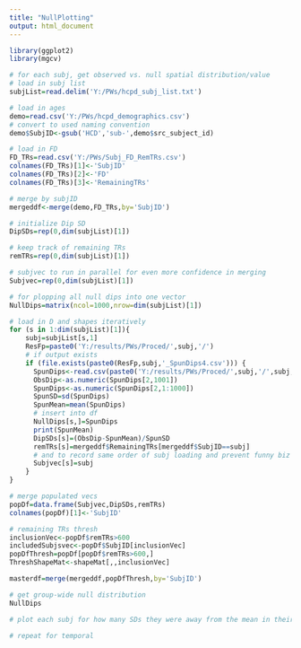 ---
title: "NullPlotting"
output: html_document
---

```{r}
library(ggplot2)
library(mgcv)

# for each subj, get observed vs. null spatial distribution/value
# load in subj list
subjList=read.delim('Y:/PWs/hcpd_subj_list.txt')

# load in ages
demo=read.csv('Y:/PWs/hcpd_demographics.csv')
# convert to used naming convention
demo$SubjID<-gsub('HCD','sub-',demo$src_subject_id)

# load in FD
FD_TRs=read.csv('Y:/PWs/Subj_FD_RemTRs.csv')
colnames(FD_TRs)[1]<-'SubjID'
colnames(FD_TRs)[2]<-'FD'
colnames(FD_TRs)[3]<-'RemainingTRs'

# merge by subjID
mergeddf<-merge(demo,FD_TRs,by='SubjID')

# initialize Dip SD
DipSDs=rep(0,dim(subjList)[1])

# keep track of remaining TRs
remTRs=rep(0,dim(subjList)[1])

# subjvec to run in parallel for even more confidence in merging
Subjvec=rep(0,dim(subjList)[1])

# for plopping all null dips into one vector
NullDips=matrix(ncol=1000,nrow=dim(subjList)[1])

# load in D and shapes iteratively
for (s in 1:dim(subjList)[1]){
    subj=subjList[s,1]
    ResFp=paste0('Y:/results/PWs/Proced/',subj,'/')
    # if output exists
    if (file.exists(paste0(ResFp,subj,'_SpunDips4.csv'))) {
      SpunDips<-read.csv(paste0('Y:/results/PWs/Proced/',subj,'/',subj,'_SpunDips4.csv'),header=F)
      ObsDip<-as.numeric(SpunDips[2,1001])
      SpunDips<-as.numeric(SpunDips[2,1:1000])
      SpunSD=sd(SpunDips)
      SpunMean=mean(SpunDips)
      # insert into df
      NullDips[s,]=SpunDips
      print(SpunMean)
      DipSDs[s]=(ObsDip-SpunMean)/SpunSD
      remTRs[s]=mergeddf$RemainingTRs[mergeddf$SubjID==subj]
      # and to record same order of subj loading and prevent funny biz
      Subjvec[s]=subj
    }
}

# merge populated vecs
popDf=data.frame(Subjvec,DipSDs,remTRs)
colnames(popDf)[1]<-'SubjID'

# remaining TRs thresh
inclusionVec<-popDf$remTRs>600
includedSubjsvec<-popDf$SubjID[inclusionVec]
popDfThresh=popDf[popDf$remTRs>600,]
ThreshShapeMat<-shapeMat[,,inclusionVec]

masterdf=merge(mergeddf,popDfThresh,by='SubjID')
```

```{r}
# get group-wide null distribution
NullDips
```

```{r}
# plot each subj for how many SDs they were away from the mean in their own respective null distribution

```

```{r}
# repeat for temporal
```